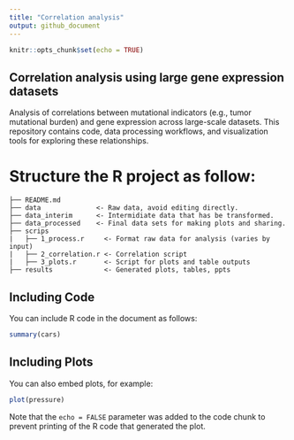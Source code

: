 ```yaml
---
title: "Correlation analysis"
output: github_document
---
```


```r
knitr::opts_chunk$set(echo = TRUE)
```

## Correlation analysis using large gene expression datasets
Analysis of correlations between mutational indicators (e.g., tumor mutational burden) and gene expression across large-scale datasets. This repository contains code, data processing workflows, and visualization tools for exploring these relationships.

# Structure the R project as follow:

```{eval=FALSE}
├── README.md
├── data              <- Raw data, avoid editing directly.
├── data_interim      <- Intermidiate data that has be transformed.
├── data_processed    <- Final data sets for making plots and sharing.
├── scrips
|   ├── 1_process.r     <- Format raw data for analysis (varies by input)
|   ├── 2_correlation.r <- Correlation script
|   ├── 3_plots.r       <- Script for plots and table outputs
├── results             <- Generated plots, tables, ppts
```

## Including Code
You can include R code in the document as follows:

```r
summary(cars)
```

## Including Plots

You can also embed plots, for example:

```r
plot(pressure)
```

Note that the `echo = FALSE` parameter was added to the code chunk to prevent printing of the R code that generated the plot.

